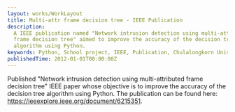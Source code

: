 ```yaml
---
layout: works/WorkLayout
title: Multi-attr frame decision tree - IEEE Publication
description:
  A IEEE publication named "Network intrusion detection using multi-attributed
  frame decision tree" aimed to improve the accuracy of the decision tree
  algorithm using Python.
keywords: Python, School project, IEEE, Publication, Chulalongkorn University
publishedTime: 2012-01-01T00:00:00Z
---
```


Published "Network intrusion detection using multi-attributed frame decision
tree" IEEE paper whose objective is to improve the accuracy of the decision tree
algorithm using Python. The publication can be found here:
https://ieeexplore.ieee.org/document/6215351.
